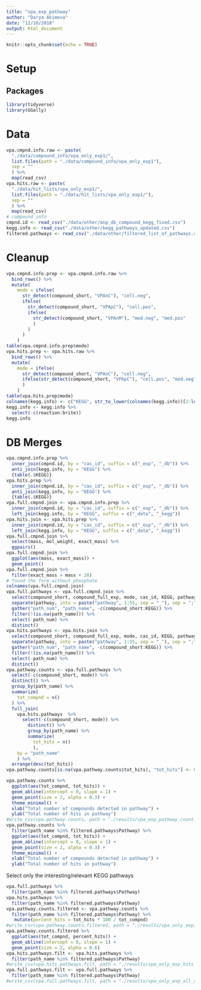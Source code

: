 ```yaml
---
title: "vpa_exp_pathway"
author: "Darya Akimova"
date: "12/10/2018"
output: html_document
---
```


```r
knitr::opts_chunk$set(echo = TRUE)
```


# Setup

## Packages

```r
library(tidyverse)
library(GGally)
```


# Data

```r
vpa.cmpnd.info.raw <- paste(
  "./data/compound_info/vpa_only_exp1/", 
  list.files(path = "./data/compound_info/vpa_only_exp1"), 
  sep = ""
  ) %>% 
  map(read_csv)
vpa.hits.raw <- paste(
  "./data/hit_lists/vpa_only_exp1/", 
  list.files(path = "./data/hit_lists/vpa_only_exp1/"), 
  sep = ""
  ) %>% 
  map(read_csv)
# compound info
cmpnd.id <- read_csv("./data/other/anp_db_compound_kegg_fixed.csv")
kegg.info <- read_csv("./data/other/kegg_pathways_updated.csv")
filtered.pathways <- read_csv("./data/other/filtered_list_of_pathways.csv")
```


# Cleanup

```r
vpa.cmpnd.info.prep <- vpa.cmpnd.info.raw %>% 
  bind_rows() %>% 
  mutate(
    mode = ifelse(
      str_detect(compound_short, "VPAnC"), "cell.neg", 
      ifelse(
        str_detect(compound_short, "VPApC"), "cell.pos", 
        ifelse(
          str_detect(compound_short, "VPAnM"), "med.neg", "med.pos"
          )
        )
      )
    ) 
table(vpa.cmpnd.info.prep$mode)
vpa.hits.prep <- vpa.hits.raw %>% 
  bind_rows() %>%
  mutate(
    mode = ifelse(
      str_detect(compound_short, "VPAnC"), "cell.neg", 
      ifelse(str_detect(compound_short, "VPApC"), "cell.pos", "med.neg")
      )
    )
table(vpa.hits.prep$mode)
colnames(kegg.info) <- c("KEGG", str_to_lower(colnames(kegg.info))[2:length(colnames(kegg.info))])
kegg.info <- kegg.info %>% 
  select(-c(reaction:brite))
kegg.info
```


# DB Merges

```r
vpa.cmpnd.info.prep %>% 
  inner_join(cmpnd.id, by = "cas_id", suffix = c("_exp", "_db")) %>% 
  anti_join(kegg.info, by = "KEGG") %>% 
  {table(.$KEGG)}
vpa.hits.prep %>% 
  inner_join(cmpnd.id, by = "cas_id", suffix = c("_exp", "_db")) %>% 
  anti_join(kegg.info, by = "KEGG") %>% 
  {table(.$KEGG)}
vpa.full.cmpnd.join <- vpa.cmpnd.info.prep %>% 
  inner_join(cmpnd.id, by = "cas_id", suffix = c("_exp", "_db")) %>% 
  left_join(kegg.info, by = "KEGG", suffix = c("_data", "_kegg"))
vpa.hits.join <- vpa.hits.prep %>% 
  inner_join(cmpnd.id, by = "cas_id", suffix = c("_exp", "_db")) %>% 
  left_join(kegg.info, by = "KEGG", suffix = c("_data", "_kegg"))
vpa.full.cmpnd.join %>% 
  select(mass, mol_weight, exact_mass) %>% 
  ggpairs()
vpa.full.cmpnd.join %>% 
  ggplot(aes(mass, exact_mass)) +
  geom_point()
vpa.full.cmpnd.join %>% 
  filter(exact_mass > mass + 20)
# found the form without phosphate
colnames(vpa.full.cmpnd.join)
vpa.full.pathways <- vpa.full.cmpnd.join %>% 
  select(compound_short, compound_full_exp, mode, cas_id, KEGG, pathway) %>% 
  separate(pathway, into = paste("pathway", 1:55, sep = "_"), sep = ";") %>% 
  gather("path_num", "path_name", -c(compound_short:KEGG)) %>% 
  filter(!(is.na(path_name))) %>% 
  select(-path_num) %>% 
  distinct()
vpa.hits.pathways <- vpa.hits.join %>% 
  select(compound_short, compound_full_exp, mode, cas_id, KEGG, pathway) %>% 
  separate(pathway, into = paste("pathway", 1:55, sep = "_"), sep = ";") %>% 
  gather("path_num", "path_name", -c(compound_short:KEGG)) %>% 
  filter(!(is.na(path_name))) %>% 
  select(-path_num) %>% 
  distinct()
vpa.pathway.counts <- vpa.full.pathways %>% 
  select(-c(compound_short, mode)) %>% 
  distinct() %>% 
  group_by(path_name) %>% 
  summarize(
    tot_compnd = n()
  ) %>% 
  full_join(
    vpa.hits.pathways  %>% 
      select(-c(compound_short, mode)) %>% 
        distinct() %>% 
        group_by(path_name) %>% 
        summarize(
          tot_hits = n()
          ), 
    by = "path_name"
    ) %>% 
  arrange(desc(tot_hits)) 
vpa.pathway.counts[is.na(vpa.pathway.counts$tot_hits), "tot_hits"] <- 0

vpa.pathway.counts %>% 
  ggplot(aes(tot_compnd, tot_hits)) +
  geom_abline(intercept = 0, slope = 1) +
  geom_point(size = 2, alpha = 0.3) +
  theme_minimal() +
  xlab("Total number of compounds detected in pathway") +
  ylab("Total number of hits in pathway")
#write_csv(vpa.pathway.counts, path = "./results/vpa_exp_pathway_count.csv")
vpa.pathway.counts %>% 
  filter(path_name %in% filtered.pathways$Pathway) %>% 
  ggplot(aes(tot_compnd, tot_hits)) +
  geom_abline(intercept = 0, slope = 1) +
  geom_point(size = 2, alpha = 0.3) +
  theme_minimal() +
  xlab("Total number of compounds detected in pathway") +
  ylab("Total number of hits in pathway")

```

Select only the interesting/relevant KEGG pathways

```r
vpa.full.pathways %>% 
  filter(path_name %in% filtered.pathways$Pathway)
vpa.hits.pathways %>% 
  filter(path_name %in% filtered.pathways$Pathway)
vpa.pathway.counts.filtered <- vpa.pathway.counts %>% 
  filter(path_name %in% filtered.pathways$Pathway) %>% 
   mutate(percent_hits = tot_hits * 100 / tot_compnd)
#write_csv(vpa.pathway.counts.filtered, path = "./results/vpa_only_exp1/vpa_exp_pathway_count_filt.csv")
vpa.pathway.counts.filtered %>% 
  ggplot(aes(tot_compnd, percent_hits)) +
  geom_abline(intercept = 0, slope = 1) +
  geom_point(size = 2, alpha = 0.6)
vpa.hits.pathways.filt <- vpa.hits.pathways %>% 
  filter(path_name %in% filtered.pathways$Pathway)
#write_csv(vpa.hits.pathways.filt, path = "./results/vpa_only_exp_hits_pathways.csv")
vpa.full.pathways.filt <- vpa.full.pathways %>% 
  filter(path_name %in% filtered.pathways$Pathway)
#write_csv(vpa.full.pathways.filt, path = "./results/vpa_only_exp_all_cmpnd_pathways.csv")
```


